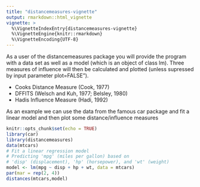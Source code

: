 ```yaml
---
title: "distancemeasures-vignette"
output: rmarkdown::html_vignette
vignette: >
  %\VignetteIndexEntry{distancemeasures-vignette}
  %\VignetteEngine{knitr::rmarkdown}
  %\VignetteEncoding{UTF-8}
---
```

As a user of the distancemeasures package you will provide the program with a data set as well as a model (which is an object of class lm).
Three measures of influence will then be calculated and plotted (unless supressed by input parameter plot=FALSE").

* Cooks Distance Measure (Cook, 1977) 
* DFFITS (Welsch and Kuh, 1977; Belsley, 1980) 
* Hadis Influence Measure (Hadi, 1992) 

As an example we can use the data from the famous car package and fit a linear model and then plot some distance/influence measures

```r
knitr::opts_chunk$set(echo = TRUE)
library(car)
library(distancemeasures)
data(mtcars)
# Fit a linear regression model
# Predicting 'mpg' (miles per gallon) based on 
# 'disp' (displacement), 'hp' (horsepower), and 'wt' (weight)
model <- lm(mpg ~ disp + hp + wt, data = mtcars)
par(mar = rep(2, 4))
distances(mtcars,model)
```
